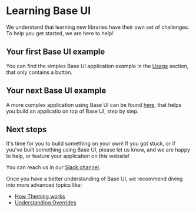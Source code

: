 <!--
Copyright (c) 2018 Uber Technologies, Inc.

This source code is licensed under the MIT license found in the
LICENSE file in the root directory of this source tree.
-->



# Learning Base UI

We understand that learning new libraries have their own set of challenges. To help you get started, we are here to help!

## Your first Base UI example

You can find the simples Base UI application example in the [Usage](/getting-started/usage) section, that only contains a button.

## Your next Base UI example

A more complex application using Base UI can be found [here](https://github.com/tajo/fusion-baseui), that helps you build an applicatio
on top of Base UI, step by step.

## Next steps

It's time for you to build something on your own! If you got stuck, or if you've built something using Base UI,
please let us know, and we are happy to help, or feature your application on this website!

You can reach us in our [Slack channel](https://join.slack.com/t/baseui/shared_invite/enQtNDI0NTgwMjU0NDUyLTk3YzM1NWY2MjY3NTVjNjk3NzY1MTE5OTI4Y2Q2ZmVkMTUyNDc1MTcwYjZhYjlhOWQ2M2NjOWJkZmQyNjFlYTA).

Once you have a better understanding of Base UI, we recommend diving into more advanced topics like:

* [How Theming works](/theming/custom-themes)
* [Understanding Overrides](/theming/understanding-overrides)
